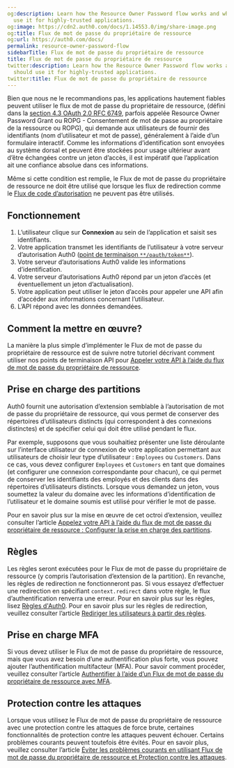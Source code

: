 ```yaml
---
og:description: Learn how the Resource Owner Password flow works and why you should
  use it for highly-trusted applications.
og:image: https://cdn2.auth0.com/docs/1.14553.0/img/share-image.png
og:title: Flux de mot de passe du propriétaire de ressource
og:url: https://auth0.com/docs/
permalink: resource-owner-password-flow
sidebarTitle: Flux de mot de passe du propriétaire de ressource
title: Flux de mot de passe du propriétaire de ressource
twitter:description: Learn how the Resource Owner Password flow works and why you
  should use it for highly-trusted applications.
twitter:title: Flux de mot de passe du propriétaire de ressource
---
```




Bien que nous ne le recommandions pas, les applications hautement fiables peuvent utiliser le flux de mot de passe du propriétaire de ressource, (défini dans la [section 4.3 OAuth 2.0 RFC 6749](https://tools.ietf.org/html/rfc6749#section-4.3), parfois appelée Resource Owner Password Grant ou ROPG - Consentement de mot de passe au propriétaire de la ressource ou ROPG), qui demande aux utilisateurs de fournir des identifiants (nom d’utilisateur et mot de passe), généralement à l’aide d’un formulaire interactif. Comme les informations d’identification sont envoyées au système dorsal et peuvent être stockées pour usage ultérieur avant d’être échangées contre un jeton d’accès, il est impératif que l’application ait une confiance absolue dans ces informations.

Même si cette condition est remplie, le Flux de mot de passe du propriétaire de ressource ne doit être utilisé que lorsque les flux de redirection comme le [Flux de code d’autorisation](/login/flows/authorization-code-flow) ne peuvent pas être utilisés.

## Fonctionnement

1. L’utilisateur clique sur **Connexion** au sein de l’application et saisit ses identifiants.
2. Votre application transmet les identifiants de l’utilisateur à votre serveur d’autorisation Auth0 ([point de terminaison `**/oauth/token**`](/api/authentication#resource-owner-password)).
3. Votre serveur d’autorisations Auth0 valide les informations d’identification.
4. Votre serveur d’autorisations Auth0 répond par un jeton d’accès (et éventuellement un jeton d’actualisation).
5. Votre application peut utiliser le jeton d’accès pour appeler une API afin d’accéder aux informations concernant l’utilisateur.
6. L’API répond avec les données demandées.

## Comment la mettre en œuvre?

La manière la plus simple d’implémenter le Flux de mot de passe du propriétaire de ressource est de suivre notre tutoriel décrivant comment utiliser nos points de terminaison API pour [Appeler votre API à l’aide du flux de mot de passe du propriétaire de ressource](/login/flows/call-your-api-using-resource-owner-password-flow).

## Prise en charge des partitions

Auth0 fournit une autorisation d’extension semblable à l’autorisation de mot de passe du propriétaire de ressource, qui vous permet de conserver des répertoires d’utilisateurs distincts (qui correspondent à des connexions distinctes) et de spécifier celui qui doit être utilisé pendant le flux.

Par exemple, supposons que vous souhaitiez présenter une liste déroulante sur l’interface utilisateur de connexion de votre application permettant aux utilisateurs de choisir leur type d’utilisateur : `Employees` ou `Customers`. Dans ce cas, vous devez configurer `Employees` et `Customers` en tant que domaines (et configurer une connexion correspondante pour chacun), ce qui permet de conserver les identifiants des employés et des clients dans des répertoires d’utilisateurs distincts. Lorsque vous demandez un jeton, vous soumettez la valeur du domaine avec les informations d’identification de l’utilisateur et le domaine soumis est utilisé pour vérifier le mot de passe.

Pour en savoir plus sur la mise en œuvre de cet octroi d’extension, veuillez consulter l’article [Appelez votre API à l’aide du flux de mot de passe du propriétaire de ressource : Configurer la prise en charge des partitions](/login/flows/call-your-api-using-resource-owner-password-flow).

## Règles

Les règles seront exécutées pour le Flux de mot de passe du propriétaire de ressource (y compris l’autorisation d’extension de la partition). En revanche, les règles de redirection ne fonctionneront pas. Si vous essayez d’effectuer une redirection en spécifiant `context.redirect` dans votre règle, le flux d’authentification renverra une erreur. Pour en savoir plus sur les règles, lisez [Règles d'Auth0](/rules). Pour en savoir plus sur les règles de redirection, veuillez consulter l’article [Rediriger les utilisateurs à partir des règles](/rules/redirect-users).

## Prise en charge MFA

Si vous devez utiliser le Flux de mot de passe du propriétaire de ressource, mais que vous avez besoin d’une authentification plus forte, vous pouvez ajouter l’authentification multifacteur (MFA). Pour savoir comment procéder, veuillez consulter l’article [Authentifier à l’aide d’un Flux de mot de passe du propriétaire de ressource avec MFA](/mfa/ropg-mfa).

## Protection contre les attaques

Lorsque vous utilisez le Flux de mot de passe du propriétaire de ressource avec une protection contre les attaques de force brute, certaines fonctionnalités de protection contre les attaques peuvent échouer. Certains problèmes courants peuvent toutefois être évités. Pour en savoir plus, veuillez consulter l’article [Éviter les problèmes courants en utilisant Flux de mot de passe du propriétaire de ressource et Protection contre les attaques](/login/flows/avoid-common-issues-with-resource-owner-password-flow-and-attack-protection).